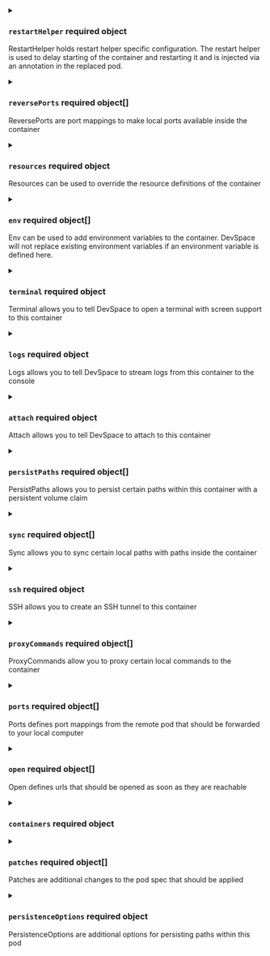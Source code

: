 

<PartialImageSelector />


<PartialLabelSelector />


<PartialNamespace />


<PartialContainer />


<PartialDevImage />


<PartialArch />



<details className="config-field" data-expandable="true">
<summary>

### `restartHelper` <span class="config-field-required" data-required="false">required</span> <span class="config-field-type">object</span> <span class="config-field-default"></span> <span class="config-field-enum"></span>

RestartHelper holds restart helper specific configuration. The restart helper is used to delay starting of
the container and restarting it and is injected via an annotation in the replaced pod.

</summary>

<PartialRestartHelper />


</details>



<details className="config-field" data-expandable="true">
<summary>

### `reversePorts` <span class="config-field-required" data-required="false">required</span> <span class="config-field-type">object[]</span> <span class="config-field-default"></span> <span class="config-field-enum"></span>

ReversePorts are port mappings to make local ports available inside the container

</summary>

<PartialReversePorts />


</details>


<PartialCommand />


<PartialArgs />


<PartialWorkingDir />



<details className="config-field" data-expandable="true">
<summary>

### `resources` <span class="config-field-required" data-required="false">required</span> <span class="config-field-type">object</span> <span class="config-field-default"></span> <span class="config-field-enum"></span>

Resources can be used to override the resource definitions of the container

</summary>

<PartialResources />


</details>



<details className="config-field" data-expandable="true">
<summary>

### `env` <span class="config-field-required" data-required="false">required</span> <span class="config-field-type">object[]</span> <span class="config-field-default"></span> <span class="config-field-enum"></span>

Env can be used to add environment variables to the container. DevSpace will
not replace existing environment variables if an environment variable is defined here.

</summary>

<PartialEnv />


</details>



<details className="config-field" data-expandable="true">
<summary>

### `terminal` <span class="config-field-required" data-required="false">required</span> <span class="config-field-type">object</span> <span class="config-field-default"></span> <span class="config-field-enum"></span>

Terminal allows you to tell DevSpace to open a terminal with screen support to this container

</summary>

<PartialTerminal />


</details>



<details className="config-field" data-expandable="true">
<summary>

### `logs` <span class="config-field-required" data-required="false">required</span> <span class="config-field-type">object</span> <span class="config-field-default"></span> <span class="config-field-enum"></span>

Logs allows you to tell DevSpace to stream logs from this container to the console

</summary>

<PartialLogs />


</details>



<details className="config-field" data-expandable="true">
<summary>

### `attach` <span class="config-field-required" data-required="false">required</span> <span class="config-field-type">object</span> <span class="config-field-default"></span> <span class="config-field-enum"></span>

Attach allows you to tell DevSpace to attach to this container

</summary>

<PartialAttach />


</details>



<details className="config-field" data-expandable="true">
<summary>

### `persistPaths` <span class="config-field-required" data-required="false">required</span> <span class="config-field-type">object[]</span> <span class="config-field-default"></span> <span class="config-field-enum"></span>

PersistPaths allows you to persist certain paths within this container with a persistent volume claim

</summary>

<PartialPersistPaths />


</details>



<details className="config-field" data-expandable="true">
<summary>

### `sync` <span class="config-field-required" data-required="false">required</span> <span class="config-field-type">object[]</span> <span class="config-field-default"></span> <span class="config-field-enum"></span>

Sync allows you to sync certain local paths with paths inside the container

</summary>

<PartialSync />


</details>



<details className="config-field" data-expandable="true">
<summary>

### `ssh` <span class="config-field-required" data-required="false">required</span> <span class="config-field-type">object</span> <span class="config-field-default"></span> <span class="config-field-enum"></span>

SSH allows you to create an SSH tunnel to this container

</summary>

<PartialSsh />


</details>



<details className="config-field" data-expandable="true">
<summary>

### `proxyCommands` <span class="config-field-required" data-required="false">required</span> <span class="config-field-type">object[]</span> <span class="config-field-default"></span> <span class="config-field-enum"></span>

ProxyCommands allow you to proxy certain local commands to the container

</summary>

<PartialProxyCommands />


</details>



<details className="config-field" data-expandable="true">
<summary>

### `ports` <span class="config-field-required" data-required="false">required</span> <span class="config-field-type">object[]</span> <span class="config-field-default"></span> <span class="config-field-enum"></span>

Ports defines port mappings from the remote pod that should be forwarded to your local
computer

</summary>

<PartialPorts />


</details>



<details className="config-field" data-expandable="true">
<summary>

### `open` <span class="config-field-required" data-required="false">required</span> <span class="config-field-type">object[]</span> <span class="config-field-default"></span> <span class="config-field-enum"></span>

Open defines urls that should be opened as soon as they are reachable

</summary>

<PartialOpen />


</details>



<details className="config-field" data-expandable="true">
<summary>

### `containers` <span class="config-field-required" data-required="false">required</span> <span class="config-field-type">object</span> <span class="config-field-default"></span> <span class="config-field-enum"></span>



</summary>

<PartialContainers />


</details>



<details className="config-field" data-expandable="true">
<summary>

### `patches` <span class="config-field-required" data-required="false">required</span> <span class="config-field-type">object[]</span> <span class="config-field-default"></span> <span class="config-field-enum"></span>

Patches are additional changes to the pod spec that should be applied

</summary>

<PartialPatches />


</details>



<details className="config-field" data-expandable="true">
<summary>

### `persistenceOptions` <span class="config-field-required" data-required="false">required</span> <span class="config-field-type">object</span> <span class="config-field-default"></span> <span class="config-field-enum"></span>

PersistenceOptions are additional options for persisting paths within this pod

</summary>

<PartialPersistenceOptions />


</details>
